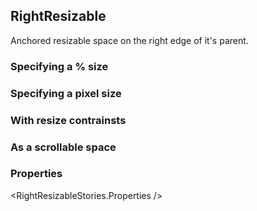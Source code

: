 

<CommonHeader />

<Meta of={RightResizableStories} />

## RightResizable

Anchored resizable space on the right edge of it's parent.

### Specifying a % size

<Canvas of={RightResizableStories.Default} />

### Specifying a pixel size

<Canvas of={RightResizableStories.DefaultPx} />

### With resize contrainsts

<Canvas of={RightResizableStories.WithResizeConstraints} />

### As a scrollable space

<Canvas of={RightResizableStories.Scrollable} />

### Properties

<RightResizableStories.Properties />
